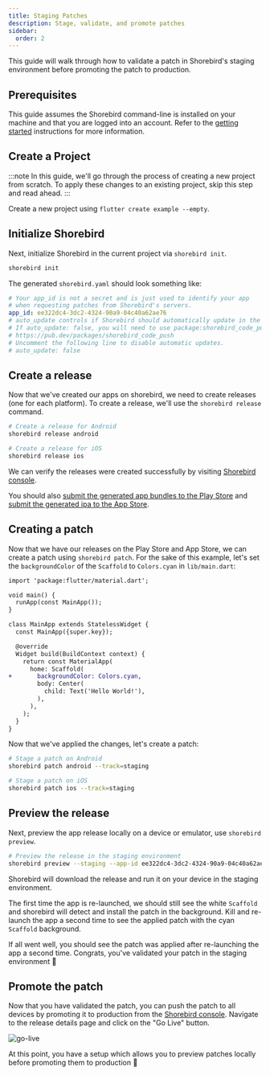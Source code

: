 ```yaml
---
title: Staging Patches
description: Stage, validate, and promote patches
sidebar:
  order: 2
---
```


This guide will walk through how to validate a patch in Shorebird's staging environment before promoting the patch to production.

## Prerequisites

This guide assumes the Shorebird command-line is installed on your machine and that you are logged into an account. Refer to the [getting started](/) instructions for more information.

## Create a Project

:::note
In this guide, we'll go through the process of creating a new project from scratch. To apply these changes to an existing project, skip this step and read ahead.
:::

Create a new project using `flutter create example --empty`.

## Initialize Shorebird

Next, initialize Shorebird in the current project via `shorebird init`.

```sh
shorebird init
```

The generated `shorebird.yaml` should look something like:

```yaml
# Your app_id is not a secret and is just used to identify your app
# when requesting patches from Shorebird's servers.
app_id: ee322dc4-3dc2-4324-90a9-04c40a62ae76
# auto_update controls if Shorebird should automatically update in the background on launch.
# If auto_update: false, you will need to use package:shorebird_code_push to trigger updates.
# https://pub.dev/packages/shorebird_code_push
# Uncomment the following line to disable automatic updates.
# auto_update: false
```

## Create a release

Now that we've created our apps on shorebird, we need to create releases (one for each platform). To create a release, we'll use the `shorebird release` command.

```sh
# Create a release for Android
shorebird release android

# Create a release for iOS
shorebird release ios
```

We can verify the releases were created successfully by visiting [Shorebird console](https://console.shorebird.dev).

You should also [submit the generated app bundles to the Play
Store](/guides/submitting/play-store#upload-to-the-play-store) and [submit the
generated ipa to the App Store](/guides/submitting/app-store#upload-to-the-app-store).

## Creating a patch

Now that we have our releases on the Play Store and App Store, we can create a patch using `shorebird patch`. For the sake of this example, let's set the `backgroundColor` of the `Scaffold` to `Colors.cyan` in `lib/main.dart`:

```diff
import 'package:flutter/material.dart';

void main() {
  runApp(const MainApp());
}

class MainApp extends StatelessWidget {
  const MainApp({super.key});

  @override
  Widget build(BuildContext context) {
    return const MaterialApp(
      home: Scaffold(
+       backgroundColor: Colors.cyan,
        body: Center(
          child: Text('Hello World!'),
        ),
      ),
    );
  }
}

```

Now that we've applied the changes, let's create a patch:

```sh
# Stage a patch on Android
shorebird patch android --track=staging

# Stage a patch on iOS
shorebird patch ios --track=staging
```

## Preview the release

Next, preview the app release locally on a device or emulator, use `shorebird preview`.

```sh
# Preview the release in the staging environment
shorebird preview --staging --app-id ee322dc4-3dc2-4324-90a9-04c40a62ae76 --release-version 1.0.0+1
```

Shorebird will download the release and run it on your device in the staging environment.

The first time the app is re-launched, we should still see the white `Scaffold` and shorebird will detect and install the patch in the background. Kill and re-launch the app a second time to see the applied patch with the cyan `Scaffold` background.

If all went well, you should see the patch was applied after re-launching the app a second time. Congrats, you've validated your patch in the staging environment 🥳

## Promote the patch

Now that you have validated the patch, you can push the patch to all devices by promoting it to production from the [Shorebird console](https://console.shorebird.dev). Navigate to the release details page and click on the "Go Live" button.

![go-live](https://github.com/shorebirdtech/docs/assets/8855632/70fa5176-4e6a-4d7a-b820-6b24eca2c27a)

At this point, you have a setup which allows you to preview patches locally before promoting them to production 🎉
